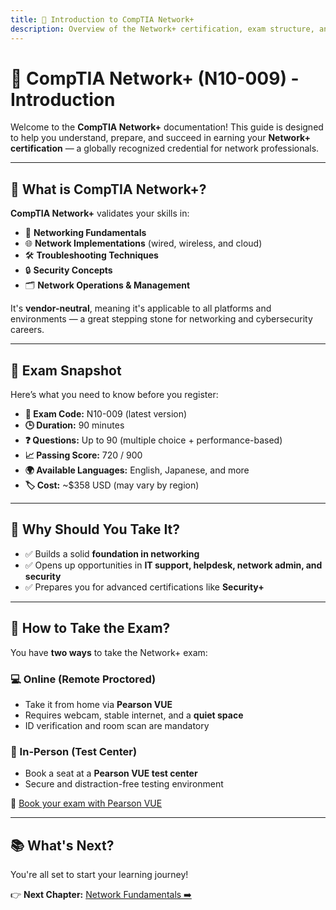 ```yaml
---
title: 📘 Introduction to CompTIA Network+
description: Overview of the Network+ certification, exam structure, and key info before you start your journey.
---
```


# 📡 CompTIA Network+ (N10-009) - Introduction

Welcome to the **CompTIA Network+** documentation! This guide is designed to help you understand, prepare, and succeed in earning your **Network+ certification** — a globally recognized credential for network professionals.

---

## 🧠 What is CompTIA Network+?

**CompTIA Network+** validates your skills in:

- 🧩 **Networking Fundamentals**
- 🌐 **Network Implementations** (wired, wireless, and cloud)
- 🛠️ **Troubleshooting Techniques**
- 🔒 **Security Concepts**
- 🗂️ **Network Operations & Management**

It's **vendor-neutral**, meaning it's applicable to all platforms and environments — a great stepping stone for networking and cybersecurity careers.

---

## 📝 Exam Snapshot

Here’s what you need to know before you register:

- **🧪 Exam Code:** N10-009 (latest version)  
- **🕒 Duration:** 90 minutes  
- **❓ Questions:** Up to 90 (multiple choice + performance-based)  
- **📈 Passing Score:** 720 / 900  
- **🌍 Available Languages:** English, Japanese, and more  
- **🏷️ Cost:** ~$358 USD (may vary by region)

---

## 🚀 Why Should You Take It?

- ✅ Builds a solid **foundation in networking**
- ✅ Opens up opportunities in **IT support, helpdesk, network admin, and security**
- ✅ Prepares you for advanced certifications like **Security+**

---

## 📅 How to Take the Exam?

You have **two ways** to take the Network+ exam:

### 💻 Online (Remote Proctored)

- Take it from home via **Pearson VUE**
- Requires webcam, stable internet, and a **quiet space**
- ID verification and room scan are mandatory

### 🏢 In-Person (Test Center)

- Book a seat at a **Pearson VUE test center**
- Secure and distraction-free testing environment

🔗 [Book your exam with Pearson VUE](https://home.pearsonvue.com/comptia)

---

## 📚 What's Next?

You're all set to start your learning journey!

👉 **Next Chapter:** [Network Fundamentals ➡️](./network-fundamentals)
